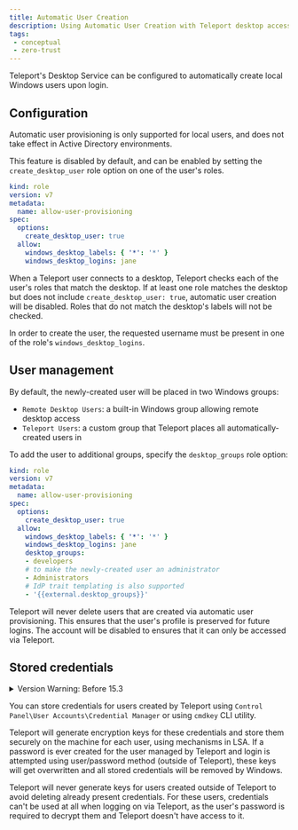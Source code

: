 ```yaml
---
title: Automatic User Creation
description: Using Automatic User Creation with Teleport desktop access.
tags:
 - conceptual
 - zero-trust
---
```


Teleport's Desktop Service can be configured to automatically create local
Windows users upon login.

## Configuration

<Admonition type="warning" title="Local users only">
    Automatic user provisioning is only supported for local users, and does
    not take effect in Active Directory environments.
</Admonition>

This feature is disabled by default, and can be enabled by setting the
`create_desktop_user` role option on one of the user's roles.

```yaml
kind: role
version: v7
metadata:
  name: allow-user-provisioning
spec:
  options:
    create_desktop_user: true
  allow:
    windows_desktop_labels: { '*': '*' }
    windows_desktop_logins: jane
```

When a Teleport user connects to a desktop, Teleport checks each of the user's
roles that match the desktop. If at least one role matches the desktop but does
not include `create_desktop_user: true`, automatic user creation will be
disabled. Roles that do not match the desktop's labels will not be checked.

In order to create the user, the requested username must be present in one of
the role's `windows_desktop_logins`.

## User management

By default, the newly-created user will be placed in two Windows groups:

- `Remote Desktop Users`: a built-in Windows group allowing remote desktop access
- `Teleport Users`: a custom group that Teleport places all
automatically-created users in

To add the user to additional groups, specify the `desktop_groups` role option:

```yaml
kind: role
version: v7
metadata:
  name: allow-user-provisioning
spec:
  options:
    create_desktop_user: true
  allow:
    windows_desktop_labels: { '*': '*' }
    windows_desktop_logins: jane
    desktop_groups:
    - developers
    # to make the newly-created user an administrator
    - Administrators
    # IdP trait templating is also supported
    - '{{external.desktop_groups}}'
```

Teleport will never delete users that are created via automatic user
provisioning. This ensures that the user's profile is preserved for future
logins. The account will be disabled to ensures that it can only be accessed via Teleport.

## Stored credentials

<details>
<summary>Version Warning: Before 15.3</summary>
    Teleport versions prior to 15.3 don't support storing credentials.
</details>

You can store credentials for users created by Teleport using `Control Panel\User Accounts\Credential Manager` or
using `cmdkey` CLI utility.

Teleport will generate encryption keys for these credentials and store them securely on the machine for each user,
using mechanisms in LSA. If a password is ever created for the user managed by Teleport and login is attempted using
user/password method (outside of Teleport), these keys will get overwritten and all stored credentials will be removed
by Windows.

Teleport will never generate keys for users created outside of Teleport to avoid deleting already present credentials.
For these users, credentials can't be used at all when logging on via Teleport, as the user's password is required to
decrypt them and Teleport doesn't have access to it.
